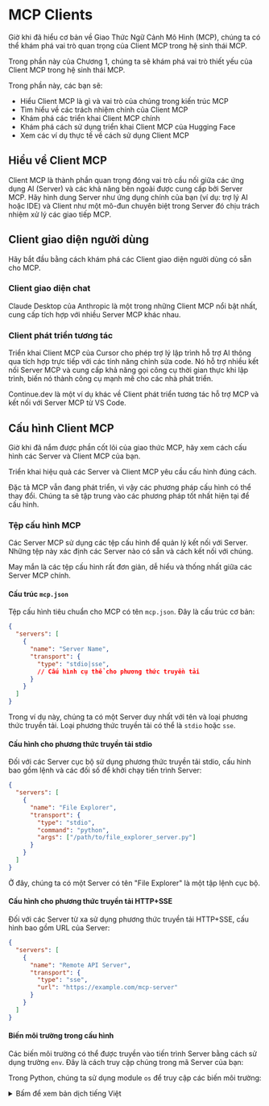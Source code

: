 # MCP Clients

Giờ khi đã hiểu cơ bản về Giao Thức Ngữ Cảnh Mô Hình (MCP), chúng ta có thể khám phá vai trò quan trọng của Client MCP trong hệ sinh thái MCP.

Trong phần này của Chương 1, chúng ta sẽ khám phá vai trò thiết yếu của Client MCP trong hệ sinh thái MCP.

Trong phần này, các bạn sẽ:

* Hiểu Client MCP là gì và vai trò của chúng trong kiến trúc MCP
* Tìm hiểu về các trách nhiệm chính của Client MCP
* Khám phá các triển khai Client MCP chính
* Khám phá cách sử dụng triển khai Client MCP của Hugging Face
* Xem các ví dụ thực tế về cách sử dụng Client MCP

## Hiểu về Client MCP

Client MCP là thành phần quan trọng đóng vai trò cầu nối giữa các ứng dụng AI (Server) và các khả năng bên ngoài được cung cấp bởi Server MCP. Hãy hình dung Server như ứng dụng chính của bạn (ví dụ: trợ lý AI hoặc IDE) và Client như một mô-đun chuyên biệt trong Server đó chịu trách nhiệm xử lý các giao tiếp MCP.

## Client giao diện người dùng

Hãy bắt đầu bằng cách khám phá các Client giao diện người dùng có sẵn cho MCP.

### Client giao diện chat

Claude Desktop của Anthropic là một trong những Client MCP nổi bật nhất, cung cấp tích hợp với nhiều Server MCP khác nhau.

### Client phát triển tương tác

Triển khai Client MCP của Cursor cho phép trợ lý lập trình hỗ trợ AI thông qua tích hợp trực tiếp với các tính năng chỉnh sửa code. Nó hỗ trợ nhiều kết nối Server MCP và cung cấp khả năng gọi công cụ thời gian thực khi lập trình, biến nó thành công cụ mạnh mẽ cho các nhà phát triển.

Continue.dev là một ví dụ khác về Client phát triển tương tác hỗ trợ MCP và kết nối với Server MCP từ VS Code.

## Cấu hình Client MCP

Giờ khi đã nắm được phần cốt lõi của giao thức MCP, hãy xem cách cấu hình các Server và Client MCP của bạn.

Triển khai hiệu quả các Server và Client MCP yêu cầu cấu hình đúng cách.

<Tip>

Đặc tả MCP vẫn đang phát triển, vì vậy các phương pháp cấu hình có thể thay đổi. Chúng ta sẽ tập trung vào các phương pháp tốt nhất hiện tại để cấu hình.

</Tip>

### Tệp cấu hình MCP

Các Server MCP sử dụng các tệp cấu hình để quản lý kết nối với Server. Những tệp này xác định các Server nào có sẵn và cách kết nối với chúng.

May mắn là các tệp cấu hình rất đơn giản, dễ hiểu và thống nhất giữa các Server MCP chính.

#### Cấu trúc `mcp.json`

Tệp cấu hình tiêu chuẩn cho MCP có tên `mcp.json`. Đây là cấu trúc cơ bản:

```json
{
  "servers": [
    {
      "name": "Server Name",
      "transport": {
        "type": "stdio|sse",
        // Cấu hình cụ thể cho phương thức truyền tải
      }
    }
  ]
}
```

Trong ví dụ này, chúng ta có một Server duy nhất với tên và loại phương thức truyền tải. Loại phương thức truyền tải có thể là `stdio` hoặc `sse`.

#### Cấu hình cho phương thức truyền tải stdio

Đối với các Server cục bộ sử dụng phương thức truyền tải stdio, cấu hình bao gồm lệnh và các đối số để khởi chạy tiến trình Server:

```json
{
  "servers": [
    {
      "name": "File Explorer",
      "transport": {
        "type": "stdio",
        "command": "python",
        "args": ["/path/to/file_explorer_server.py"]
      }
    }
  ]
}
```

Ở đây, chúng ta có một Server có tên "File Explorer" là một tập lệnh cục bộ.

#### Cấu hình cho phương thức truyền tải HTTP+SSE

Đối với các Server từ xa sử dụng phương thức truyền tải HTTP+SSE, cấu hình bao gồm URL của Server:

```json
{
  "servers": [
    {
      "name": "Remote API Server",
      "transport": {
        "type": "sse",
        "url": "https://example.com/mcp-server"
      }
    }
  ]
}
```

#### Biến môi trường trong cấu hình

Các biến môi trường có thể được truyền vào tiến trình Server bằng cách sử dụng trường `env`. Đây là cách truy cập chúng trong mã Server của bạn:

<hfoptions id="env-variables">
<hfoption id="python">

Trong Python, chúng ta sử dụng module `os` để truy cập các biến môi trường:

<details>
<summary>Bấm để xem bản dịch tiếng Việt</summary>
```
import os

# Truy cập các biến môi trường
github_token = os.environ.get("GITHUB_TOKEN")
if not github_token:
    raise ValueError("GITHUB_TOKEN environment variable is required")

# Sử dụng token trong mã Server
def make_github_request():
    headers = {"Authorization": f"Bearer {github_token}"}
    # ... phần còn lại của mã
```
</details>
```
import os

# Access environment variables
github_token = os.environ.get("GITHUB_TOKEN")
if not github_token:
    raise ValueError("GITHUB_TOKEN environment variable is required")

# Use the token in your server code
def make_github_request():
    headers = {"Authorization": f"Bearer {github_token}"}
    # ... rest of your code
```

</hfoption>
<hfoption id="javascript">

Trong JavaScript, chúng ta sử dụng object `process.env` để truy cập các biến môi trường:

<details>
<summary>Bấm để xem bản dịch tiếng Việt</summary>
```
// Truy cập các biến môi trường
const githubToken = process.env.GITHUB_TOKEN;
if (!githubToken) {
    throw new Error("GITHUB_TOKEN environment variable is required");
}

// Sử dụng token trong mã Server
function makeGithubRequest() {
    const headers = { "Authorization": `Bearer ${githubToken}` };
    // ... phần còn lại của mã
}
```
</details>
```
// Access environment variables
const githubToken = process.env.GITHUB_TOKEN;
if (!githubToken) {
    throw new Error("GITHUB_TOKEN environment variable is required");
}

// Use the token in your server code
function makeGithubRequest() {
    const headers = { "Authorization": `Bearer ${githubToken}` };
    // ... rest of your code
}
```

</hfoption>
</hfoptions>

Cấu hình tương ứng trong `mcp.json` sẽ trông như thế này:

```json
{
  "servers": [
    {
      "name": "GitHub API",
      "transport": {
        "type": "stdio",
        "command": "python",
        "args": ["/path/to/github_server.py"],
        "env": {
          "GITHUB_TOKEN": "your_github_token"
        }
      }
    }
  ]
}
```

### Ví dụ về Cấu hình

Hãy cùng xem qua một số kịch bản cấu hình trong thực tế:

#### Kịch bản 1: Cấu hình Server Cục bộ

Trong kịch bản này, chúng ta có một Server cục bộ là script Python có thể là trình khám phá file hoặc trình chỉnh sửa code.

```json
{
  "servers": [
    {
      "name": "File Explorer",
      "transport": {
        "type": "stdio",
        "command": "python",
        "args": ["/path/to/file_explorer_server.py"]
      }
    }
  ]
}
```

#### Kịch bản 2: Cấu hình Server Từ xa

Trong kịch bản này, chúng ta có một Server từ xa là API thời tiết.

```json
{
  "servers": [
    {
      "name": "Weather API",
      "transport": {
        "type": "sse",
        "url": "https://example.com/mcp-server"
      }
    }
  ]
}
```

Việc cấu hình đúng cách là yếu tố thiết yếu để triển khai thành công các tích hợp MCP. Bằng cách hiểu rõ các khía cạnh này, các bạn có thể tạo ra các kết nối mạnh mẽ và đáng tin cậy giữa các ứng dụng AI và các khả năng bên ngoài.

Trong phần tiếp theo, chúng ta sẽ khám phá hệ sinh thái các Server MCP có sẵn trên Hugging Face Hub và cách xuất bản Server của riêng bạn tại đó.

## Code Clients

Bạn cũng có thể sử dụng MCP Client trong code để các công cụ có sẵn cho LLM. Hãy cùng khám phá một số ví dụ trong `smolagents`.

Đầu tiên, hãy xem qua Server thời tiết từ trang trước. Trong `smolagents`, chúng ta có thể sử dụng lớp `ToolCollection` để tự động phát hiện và đăng ký các công cụ từ Server MCP. Việc này được thực hiện bằng cách truyền `StdioServerParameters` hoặc `SSEServerParameters` vào phương thức `ToolCollection.from_mcp`. Sau đó chúng ta có thể in các công cụ ra console.

<details>
<summary>Bấm để xem bản dịch tiếng Việt</summary>
```python
from smolagents import ToolCollection, CodeAgent
from mcp.client.stdio import StdioServerParameters

server_parameters = StdioServerParameters(command="uv", args=["run", "server.py"])

with ToolCollection.from_mcp(
    server_parameters, trust_remote_code=True
) as tools:
    print("\n".join(f"{t.name}: {t.description}" for t in tools))
```
</details>
```python
from smolagents import ToolCollection, CodeAgent
from mcp.client.stdio import StdioServerParameters

server_parameters = StdioServerParameters(command="uv", args=["run", "server.py"])

with ToolCollection.from_mcp(
    server_parameters, trust_remote_code=True
) as tools:
    print("\n".join(f"{t.name}: {t.description}" for t in tools))

```

<details>
<summary>
Kết quả
</summary>

```sh
Weather API: Get the weather in a specific location

```

</details>

Chúng ta cũng có thể kết nối đến Server MCP được host trên máy từ xa. Trong trường hợp này, chúng ta cần truyền `SSEServerParameters` vào phương thức `ToolCollection.from_mcp`.

<details>
<summary>Bấm để xem bản dịch tiếng Việt</summary>
```python
from smolagents.mcp_client import MCPClient

with MCPClient(
    {"url": "https://abidlabs-mcp-tools2.hf.space/gradio_api/mcp/sse"}
) as tools:
    # Tools from the remote server are available
    print("\n".join(f"{t.name}: {t.description}" for t in tools))
```
</details>
```python
from smolagents.mcp_client import MCPClient

with MCPClient(
    {"url": "https://abidlabs-mcp-tools2.hf.space/gradio_api/mcp/sse"}
) as tools:
    # Tools from the remote server are available
    print("\n".join(f"{t.name}: {t.description}" for t in tools))
```

<details>
<summary>
Kết quả
</summary>

```sh
prime_factors: Compute the prime factorization of a positive integer.
generate_cheetah_image: Generate a cheetah image.
image_orientation: Returns whether image is portrait or landscape.
sepia: Apply a sepia filter to the input image.
```

</details>

Bây giờ hãy xem cách sử dụng MCP Client trong một code agent.

<details>
<summary>Bấm để xem bản dịch tiếng Việt</summary>
```python
from smolagents import ToolCollection, CodeAgent
from mcp.client.stdio import StdioServerParameters
from smolagents import CodeAgent, InferenceClientModel

model = InferenceClientModel()

server_parameters = StdioServerParameters(command="uv", args=["run", "server.py"])

with ToolCollection.from_mcp(
    server_parameters, trust_remote_code=True
) as tool_collection:
    agent = CodeAgent(tools=[*tool_collection.tools], model=model)
    agent.run("What's the weather in Tokyo?")
```
</details>
```python
from smolagents import ToolCollection, CodeAgent
from mcp.client.stdio import StdioServerParameters
from smolagents import CodeAgent, InferenceClientModel

model = InferenceClientModel()

server_parameters = StdioServerParameters(command="uv", args=["run", "server.py"])

with ToolCollection.from_mcp(
    server_parameters, trust_remote_code=True
) as tool_collection:
    agent = CodeAgent(tools=[*tool_collection.tools], model=model)
    agent.run("What's the weather in Tokyo?")

```

<details>
<summary>
Kết quả
</summary>

```sh
The weather in Tokyo is sunny with a temperature of 20 degrees Celsius.
```

</details>

Chúng ta cũng có thể kết nối đến các gói MCP. Đây là ví dụ về cách kết nối đến gói `pubmedmcp`.

```python
from smolagents import ToolCollection, CodeAgent
from mcp import StdioServerParameters

server_parameters = StdioServerParameters(
    command="uv",
    args=["--quiet", "pubmedmcp@0.1.3"],
    env={"UV_PYTHON": "3.12", **os.environ},
)

with ToolCollection.from_mcp(server_parameters, trust_remote_code=True) as tool_collection:
    agent = CodeAgent(tools=[*tool_collection.tools], add_base_tools=True)
    agent.run("Please find a remedy for hangover.")
```

<details>
<summary>Kết quả</summary>

<details>
<summary>Bấm để xem bản dịch tiếng Việt</summary>
```sh
Phương pháp chữa nôn nao là uống nước.
```
</details>
```sh
The remedy for hangover is to drink water.
```

</details>

## Bước tiếp theo

Giờ bạn đã hiểu về MCP Client, hãy sẵn sàng để:
* Khám phá các triển khai MCP Server cụ thể
* Tìm hiểu về cách tạo MCP Client tùy chỉnh
* Đi sâu vào các mẫu tích hợp MCP nâng cao

Hãy tiếp tục hành trình của chúng ta vào thế giới của Giao Thức Ngữ Cảnh Mô Hình!
